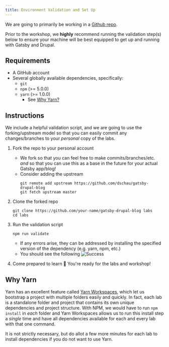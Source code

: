 ```yaml
---
title: Environment Validation and Set Up
---
```


We are going to primarily be working in a [Github repo](https://github.com/dschau/gatsby-drupal-blog).

Prior to the workshop, we **highly** recommend running the validation step(s) below to ensure your machine will be best equipped to get up and running with Gatsby and Drupal.

## Requirements

- A GitHub account
- Several globally available dependencies, specifically:
    - `git`
    - `npm` (>= 5.0.0)
    - `yarn` (>= 1.0.0)
        - See [Why Yarn?](#why-yarn)

## Instructions

We include a helpful validation script, and we are going to use the forking/upstream model so that you can easily commit any changes/branches to your _personal_ copy of the labs.

1. Fork the repo to your personal account
    - We fork so that you can feel free to make commits/branches/etc. _and_ so that you can use this as a base in the future for your actual Gatsby app/blog!
    - Consider adding the upstream
        ```shell
        git remote add upstream https://github.com/dschau/gatsby-drupal-blog
        git fetch upstream master
        ```
1. Clone the forked repo
    ```shell
    git clone https://github.com/your-name/gatsby-drupal-blog labs
    cd labs
    ```
1. Run the validation script
    ```shell
    npm run validate
    ```

    - If any errors arise, they can be addressed by installing the specified version of the dependency (e.g. yarn, npm, etc.)
    - You should see the following
    ![Success](./images/success.png)
1. Come prepared to learn 🎉 You're ready for the labs and workshop!

## Why Yarn

Yarn has an excellent feature called [Yarn Workspaces](https://yarnpkg.com/lang/en/docs/workspaces/), which let us bootstrap a project with multiple folders easily and quickly. In fact, each lab is a standalone folder and project that contains its own unique dependencies and project structure. With NPM, we would have to run `npm install` in _each_ folder and Yarn Workspaces allows us to run this install step a _single_ time and have all dependencies available for each and every lab with that one command.

It is not strictly necessary, but do allot a few more minutes for each lab to install dependencies if you do not want to use Yarn.
